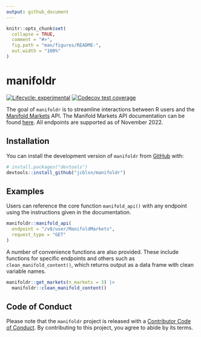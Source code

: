 ```yaml
---
output: github_document
---
```


<!-- README.md is generated from README.Rmd. Please edit that file -->

```r
knitr::opts_chunk$set(
  collapse = TRUE,
  comment = "#>",
  fig.path = "man/figures/README-",
  out.width = "100%"
)
```

# manifoldr

<!-- badges: start -->

[![Lifecycle: experimental](https://img.shields.io/badge/lifecycle-experimental-orange.svg)](https://lifecycle.r-lib.org/articles/stages.html#experimental) [![Codecov test coverage](https://codecov.io/gh/jcblsn/manifoldr/branch/main/graph/badge.svg)](https://app.codecov.io/gh/jcblsn/manifoldr?branch=main)

<!-- badges: end -->

The goal of `manifoldr` is to streamline interactions between R users and the [Manifold Markets](https://manifold.markets/home) API. The Manifold Markets API documentation can be found [here](https://docs.manifold.markets/api). All endpoints are supported as of November 2022.

<!-- apis in r https://cran.r-project.org/web/packages/httr/vignettes/api-packages.html -->

<!-- secret management https://httr2.r-lib.org/articles/wrapping-apis.html#secret-management -->

<!-- codecov https://github.com/marketplace/actions/codecov -->

<!-- can update locally by running covr::codecov() with token, o/w it'll update when i push to github --> <!-- testing https://r-pkgs.org/testing-basics.html --> <!-- create new test with usethis::use_test("get_manifold_api_key.R") --> <!-- add package to DESCRIPTION (still need to specify @import where relevant for it to be included in NAMESPACE) after roxygen2::roxygenize() devtools::use_package('tibble') --> <!-- run all tests locally testthat::test_local() -->

## Installation

You can install the development version of `manifoldr` from [GitHub](https://github.com/) with:

``` r
# install.packages("devtools")
devtools::install_github("jcblsn/manifoldr")
```

## Examples

Users can reference the core function `manifold_api()` with any endpoint using the instructions given in the documentation.

```r
manifoldr::manifold_api(
  endpoint = "/v0/user/ManifoldMarkets", 
  request_type = "GET"
)
```

A number of convenience functions are also provided. These include functions for specific endpoints and others such as `clean_manifold_content()`, which returns output as a data frame with clean variable names.

```r
manifoldr::get_markets(n_markets = 3) |> 
  manifoldr::clean_manifold_content()
```

## Code of Conduct

Please note that the `manifoldr` project is released with a [Contributor Code of Conduct](https://contributor-covenant.org/version/2/1/CODE_OF_CONDUCT.html). By contributing to this project, you agree to abide by its terms.
